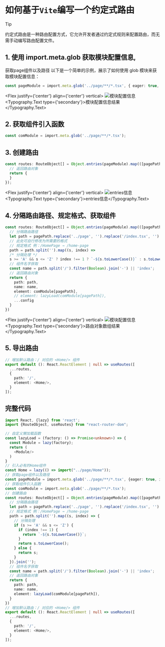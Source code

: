 
# 如何基于`Vite`编写一个约定式路由

> [!TIP]
> 约定式路由是一种路由配置方式，它允许开发者通过约定式规则来配置路由，而无需手动编写路由配置文件。

## 1. 使用 import.meta.glob 获取模块配置信息,

获取page组件以及路径
以下是一个简单的示例，展示了如何使用 glob 模块来获取模块配置信息：

```typescript jsx
const pageModule = import.meta.glob('../page/**/*.tsx', { eager: true, import: 'default' });
```

<Flex justify={'center'} align={'center'} vertical>
  <img src={pageModuleImage} alt="模块配置信息"/>
  <Typography.Text type={'secondary'}>模块配置信息结果</Typography.Text>
</Flex>

## 2. 获取组件引入函数

```typescript jsx
const comModule = import.meta.glob('../page/**/*.tsx');
```

## 3. 创建路由

```typescript jsx
const routes: RouteObject[] = Object.entries(pageModule).map(([pagePath, config]) => {
  // 返回路由对象
  return {
  }
});
```

<Flex justify={'center'} align={'center'} vertical>
  <img src={entriesImage} alt="entries信息"/>
  <Typography.Text type={'secondary'}>entries信息</Typography.Text>
</Flex>

## 4. 分隔路由路径、规定格式、获取组件

```typescript jsx
const routes: RouteObject[] = Object.entries(pageModule).map(([pagePath, config]) => {
  // 分隔路由路径
  let path = pagePath.replace('../page', '').replace('/index.tsx', '') || '/';
  // 此处可自行修改为所需要的格式
  // 规定格式 例：/HomePage → /home-page
  path = path.split('').map((s, index) =>
  /* 分隔处理 */
  s >= 'A' && s <= 'Z' ? index !== 1 ? `-${s.toLowerCase()}` : s.toLowerCase() : s).join('');
  // 组件名字获取
  const name = path.split('/').filter(Boolean).join('-') || 'index';
  // 返回路由对象
  return {
    path: path,
    name: name,
    element: comModule[pagePath],
    // element: lazyLoad(comModule[pagePath]),
    ...config
  }
})
```

<Flex justify={'center'} align={'center'} vertical>
  <img src={routesImage} alt="模块配置信息"/>
  <Typography.Text type={'secondary'}>路由对象数组结果</Typography.Text>
</Flex>

## 5. 导出路由

```typescript jsx
// 增加默认路由：/ 对应的 <Home/> 组件
export default (): React.ReactElement | null => useRoutes([
  ...routes,
  {
    path: '/',
    element: <Home/>,
  }
]);
```

## 完整代码

```typescript jsx
import React, {lazy} from 'react';
import {RouteObject, useRoutes} from "react-router-dom";

// 自定义懒加载函数
const lazyLoad = (factory: () => Promise<unknown>) => {
  const Module = lazy(factory);
  return (
    <Module/>
  )
}
// 引入必有的Home组件
const Home = lazy(() => import("../page/Home"));
// 获取page组件以及路径
const pageModule = import.meta.glob('../page/**/*.tsx', {eager: true, import: 'default'});
// 获取组件引入函数
const comModule = import.meta.glob('../page/**/*.tsx');
// 创建路由
const routes: RouteObject[] = Object.entries(pageModule).map(([pagePath]) => {
  // 分隔路由路径
  let path = pagePath.replace('../page', '').replace('/index.tsx', '') || '/';
  // 规定格式 例：/HomePage → /home-page
  path = path.split('').map((s, index) => {
    // 分隔处理
    if (s >= 'A' && s <= 'Z') {
      if (index !== 1) {
        return `-${s.toLowerCase()}`;
      }
      return s.toLowerCase();
    } else {
      return s;
    }
  }).join('');
  // 组件名字获取
  const name = path.split('/').filter(Boolean).join('-') || 'index';
  // 返回路由对象
  return {
    path: path,
    name: name,
    element: lazyLoad(comModule[pagePath]),
  }
})
// 增加默认路由：/ 对应的 <Home/> 组件
export default (): React.ReactElement | null => useRoutes([
  ...routes,
  {
    path: '/',
    element: <Home/>,
  }
]);
```
